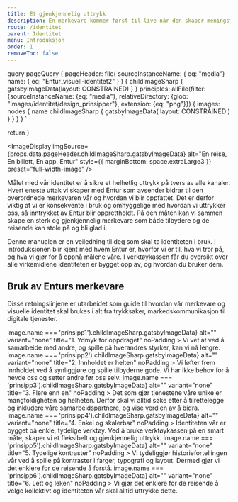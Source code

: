 ```yaml
---
title: Et gjenkjennelig uttrykk
description: En merkevare kommer først til live når den skaper meningsfulle og minneverdige opplevelser.
route: /identitet
parent: Identitet
menu: Introduksjon
order: 1
removeToc: false
---
```



  query pageQuery {
    pageHeader: file(
    sourceInstanceName: { eq: "media"}
    name: {
      eq: "Entur_visuell-identitet2"
    }
    ) {
      childImageSharp {
        gatsbyImageData(layout: CONSTRAINED)
      }
    }
     principles: allFile(filter: {sourceInstanceName: {eq: "media"}, relativeDirectory:  {glob: "images/identitet/design_prinsipper"}, extension: {eq: "png"}}) {
    images: nodes {
      name
      childImageSharp {
         gatsbyImageData(
          layout: CONSTRAINED
        )
      }
    }
  }
  }
`

  return <SEO title={props.pageContext.frontmatter.title} description={props.pageContext.frontmatter.description} pathname={props.pageContext.frontmatter.route} />
}

<PageHeader/>

<ImageDisplay
  imgSource={props.data.pageHeader.childImageSharp.gatsbyImageData}
  alt="En reise, En billett, En app. Entur"
  style={{ marginBottom: space.extraLarge3 }}
  preset="full-width-image"
/>

Målet med vår identitet er å sikre et helhetlig uttrykk på tvers av alle kanaler. Hvert eneste uttak 
vi skaper med Entur som avsender bidrar til den overordnede merkevaren vår og hvordan vi blir oppfattet. 
Det er derfor viktig at vi er konsekvente i bruk og omhyggelige med hvordan vi uttrykker oss, så 
inntrykket av Entur blir opprettholdt. På den måten kan vi sammen skape en sterk og gjenkjennelig 
merkevare som både tilbydere og de reisende kan stole på og bli glad i.

<BaseCardDesignEntur>
  <StrongText>Denne manualen er en veiledning til deg som skal ta identiteten i bruk.</StrongText>
  <UnorderedList>
    <ListItem>I introduksjonen blir kjent med hvem Entur er, hvorfor vi er til, hva vi tror på, og hva vi gjør for å oppnå målene våre.</ListItem>
    <ListItem>I verktøykassen får du oversikt over alle virkemidlene identiteten er bygget opp av, og hvordan du bruker dem.</ListItem>
  </UnorderedList>
</BaseCardDesignEntur>

## Bruk av Enturs merkevare

Disse retningslinjene er utarbeidet som guide til hvordan vår merkevare og visuelle identitet skal brukes i alt fra trykksaker, markedskommunikasjon til digitale tjenester.

<DoDontGroup>
  <DoDontCard 
    imgSource={props.data.principles.images.find(image => image.name === 'prinsipp1').childImageSharp.gatsbyImageData}
    alt="" 
    variant="none"
    title="1. Ydmyk for oppdraget"
    noPadding
  >
      Vi vet at ved å samarbeide med andre, og spille på hverandres styrker, kan
      vi nå lengre.
  </DoDontCard>
  <DoDontCard 
    imgSource={props.data.principles.images.find(image => image.name === 'prinsipp2').childImageSharp.gatsbyImageData}     
    alt="" 
    variant="none"
    title="2. Innholdet er helten"
    noPadding
  >
      Vi løfter frem innholdet ved å synliggjøre og spille tilbyderne gode. Vi
      har ikke behov for å hevde oss og setter andre før oss selv.
  </DoDontCard>
  <DoDontCard 
    imgSource={props.data.principles.images.find(image => image.name === 'prinsipp3').childImageSharp.gatsbyImageData}     
    alt="" 
    variant="none"
    title="3. Flere enn en"
    noPadding
  >
      Det som gjør tjenestene våre unike er mangfoldigheten og helheten. Derfor
      skal vi alltid søke etter å tilrettelegge og inkludere våre
      samarbeidspartnere, og vise verdien av å bidra.
  </DoDontCard>
  <DoDontCard 
    imgSource={props.data.principles.images.find(image => image.name === 'prinsipp4').childImageSharp.gatsbyImageData}     
    alt="" 
    variant="none"
    title="4. Enkel og skalerbar"
    noPadding
  >
      Identiteten vår er bygget på enkle, tydelige verktøy. Ved å bruke
      verktøykassen på en smart måte, skaper vi et fleksibelt og gjenkjennelig
      uttrykk.
  </DoDontCard>
  <DoDontCard 
    imgSource={props.data.principles.images.find(image => image.name === 'prinsipp5').childImageSharp.gatsbyImageData} 
    alt="" 
    variant="none"
    title="5. Tydelige kontraster"
    noPadding
  >
      Vi tydeliggjør historiefortellingen vår ved å spille på kontraster i
      farger, typografi og layout. Dermed gjør vi det enklere for de reisende å
      forstå.
  </DoDontCard>
  <DoDontCard 
    imgSource={props.data.principles.images.find(image => image.name === 'prinsipp6').childImageSharp.gatsbyImageData}     
    alt="" 
    variant="none"
    title="6. Lett og leken"
    noPadding
  >
      Vi gjør det enklere for de reisende å velge kollektivt og identiteten vår
      skal alltid uttrykke dette.
  </DoDontCard>
</DoDontGroup>
